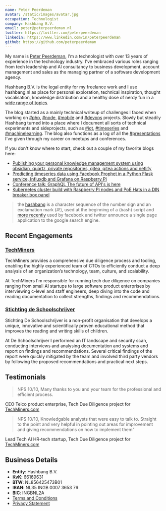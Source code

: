 ```yaml
---
name: Peter Peerdeman
avatar: /static/images/avatar.jpg
occupation: Technologist
company: Hashbang B.V.
email: peter@peterpeerdeman.nl
twitter: https://twitter.com/peterpeerdeman
linkedin: https://www.linkedin.com/in/peterpeerdeman
github: https://github.com/peterpeerdeman
---
```



My name is [Peter Peerdeman](https://peterpeerdeman.nl), I'm a technologist with over 13 years of experience in the technology industry. I've embraced various roles ranging from tech leadership and AI consultancy to business development, account management and sales as the managing partner of a software development agency.

Hashbang B.V. is the legal entity for my freelance work and I use hashbang.nl as place for personal exploration, technical inspiration, thought vocalisation, knowledge distribution and a healthy dose of nerdy fun in a [wide range of topics](./tags).

The blog started as a mainly technical writeup of challenges I faced when working on [#php](/tags/php), [#node](/tags/node), [#mobile](/tags/mobile) and [#devops](/tags/devops) projects. Slowly but steadily Hashbang turned into a place where I document all sorts of technical experiments and sideprojects, such as [#iot](/tags/iot), [#timeseries](/tags/timeseries) and [#machinelearning](/tags/machinelearning). The blog also functions as a log of all the [#presentations](/tags/presentations) I've given through my career on meetups and conferences.

If you don't know where to start, check out a couple of my favorite blogs here:

- [Publishing your personal knowledge management system using obsidian, quartz, private repositories, gitea, gitea actions and netlify](/blog/publishing-your-personal-knowledge-management-system-using-obsidian-quartz-private-repositories-gitea-gitea-actions-and-netlify)
- [Predicting timeseries data using Facebook Prophet in a Python Flask service, Influxdb and Grafana on Raspberry Pi](/blog/predicting-timeseries-data-using-facebook-prophet-in-a-python-flask-service-influxdb-and-grafana-on-raspberry-pi)
- [Conference talk: GraphQL The future of API's is here](/blog/graphql-the-future-of-apis-is-here)
- [Kubernetes cluster build with Raspberry Pi nodes and PoE Hats in a DIN breaker box panel](/blog/kubernetes-cluster-build-with-raspberry-pi-and-poe-hats)

> the [hashbang](<https://en.wikipedia.org/wiki/Shebang_(Unix)>) is a character sequence of the number sign and an exclamation mark (#!), used at the beginning of a (bash) script and [more recently](https://stackoverflow.com/questions/3009380/whats-the-shebang-hashbang-in-facebook-and-new-twitter-urls-for) used by facebook and twitter announce a single page application to the google search engine.

## Recent Engagements

### [TechMiners](https://techminers.com)
TechMiners provides a comprehensive due diligence process and tooling, enabling the highly experienced team of CTOs to efficiently conduct a deep analysis of an organization’s technology, team, culture, and scalability. 

At TechMiners I'm responsible for running tech due diligence on companies ranging from small AI startups to large software product enterprises by interviewing c-level and staff engineers, deep diving into the code and reading documentation to collect strengths, findings and recommendations. 

### [Stichting de Schoolschrijver](https://www.deschoolschrijver.nl/)
Stichting De Schoolschrijver is a non-profit organisation that develops a unique, innovative and scientifically proven educational method that improves the reading and writing skills of children. 

At De Schoolschrijver I performed an IT landscape and security scan, conducting interviews and analysing documentation and systems and report on findings and recommendations. Several critical findings of the report were quickly mitigated by the team and involved third party vendors by following the proposed recommendations and practical next steps.

## Testimonials

> NPS 10/10, Many thanks to you and your team for the professional and efficient process.

CEO Telco product enterprise, Tech Due Diligence project for [TechMiners.com](https://techminers.com)

> NPS 10/10, Knowledgable analysts that were easy to talk to. Straight to the point and very helpful in pointing out areas for improvement and giving recommendations on how to implement them"

Lead Tech AI HR-tech startup, Tech Due Diligence project for [TechMiners.com](https://techminers.com)


## Business Details

- **Entity**: Hashbang B.V.
- **KvK**: 66169631
- **BTW**: NL856425473B01
- **IBAN**: NL35 INGB 0007 3653 76
- **BIC**: INGBNL2A
- [Terms and Conditions](./terms)
- [Privacy Statement](./privacy)
